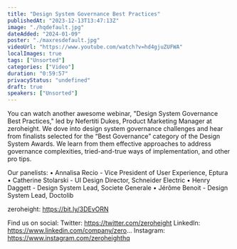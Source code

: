 ```yaml
---
title: "Design System Governance Best Practices"
publishedAt: "2023-12-13T13:47:13Z"
image: "./hqdefault.jpg"
dateAdded: "2024-01-09"
poster: "./maxresdefault.jpg"
videoUrl: "https://www.youtube.com/watch?v=hd4gjuZUFWA"
localImages: true
tags: ["Unsorted"]
categories: ["Video"]
duration: "0:59:57"
privacyStatus: "undefined"
draft: true
speakers: ["Unsorted"]
---
```

You can watch another awesome webinar, "Design System Governance Best Practices," led by Nefertiti Dukes, Product Marketing Manager at zeroheight. We dove into design system governance challenges and hear from finalists selected for the “Best Governance” category of the Design System Awards. We learn from them effective approaches to address governance complexities, tried-and-true ways of implementation, and other pro tips. 

Our panelists:
• Annalisa Recio - Vice President of User Experience, Eptura
• Catherine Stolarski - UI Design Director, Schneider Electric
• Henry Daggett - Design System Lead, Societe Generale
• Jérôme Benoit - Design System Lead, Doctolib

zeroheight: https://bit.ly/3DEvORN

Find us on social:
Twitter: https://twitter.com/zeroheight
LinkedIn: https://www.linkedin.com/company/zero...
Instagram: https://www.instagram.com/zeroheighthq
